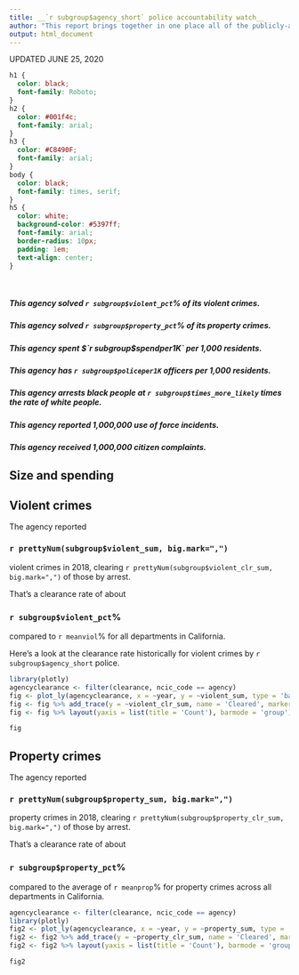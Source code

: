 ```yaml
---
title: __`r subgroup$agency_short` police accountability watch__
author: "This report brings together in one place all of the publicly-available data about the __`r subgroup$agency_short`__ police department, located in `r subgroup$county`, Calif., including data about the agency's size, spending, performance solving crimes, use of force and citizen complaints, as gathered from public records by ABC Owned Television Stations."
output: html_document
---
```

UPDATED JUNE 25, 2020

```css
h1 {
  color: black;
  font-family: Roboto;
}
h2 {
  color: #001f4c;
  font-family: arial;
}
h3 {
  color: #C8490F;
  font-family: arial;
}
body {
  color: black;
  font-family: times, serif;
}
h5 {
  color: white;
  background-color: #5397ff;
  font-family: arial;
  border-radius: 10px;
  padding: 1em;
  text-align: center;
}
```
<br>

##### This agency solved __`r subgroup$violent_pct`%__ of its violent crimes.

##### This agency solved __`r subgroup$property_pct`%__ of its property crimes.

##### This agency spent __$`r subgroup$spendper1K`__ per 1,000 residents.

##### This agency has __`r subgroup$policeper1K`__ officers per 1,000 residents.

##### This agency arrests black people at __`r subgroup$times_more_likely`__ times the rate of white people.

##### This agency reported __1,000,000__ use of force incidents.

##### This agency received __1,000,000__ citizen complaints.

## __Size and spending__



## __Violent crimes__

The agency reported 

### __`r prettyNum(subgroup$violent_sum, big.mark=",")`__

violent crimes in 2018, clearing `r prettyNum(subgroup$violent_clr_sum, big.mark=",")` of those by arrest.

That's a clearance rate of about 

### __`r subgroup$violent_pct`%__

compared to `r meanviol`% for all departments in California.

Here's a look at the clearance rate historically for violent crimes by `r subgroup$agency_short` police.

```r
library(plotly)
agencyclearance <- filter(clearance, ncic_code == agency)
fig <- plot_ly(agencyclearance, x = ~year, y = ~violent_sum, type = 'bar', name = 'Violent crimes', marker=list(color = "#154FC2"))
fig <- fig %>% add_trace(y = ~violent_clr_sum, name = 'Cleared', marker=list(color = "#C8490F"))
fig <- fig %>% layout(yaxis = list(title = 'Count'), barmode = 'group')

fig
```

## __Property crimes__

The agency reported 

### __`r prettyNum(subgroup$property_sum, big.mark=",")`__

property crimes in 2018, clearing `r prettyNum(subgroup$property_clr_sum,  big.mark=",")` of those by arrest.

That's a clearance rate of about 

### __`r subgroup$property_pct`%__

compared to the average of `r meanprop`% for property crimes across all departments in California.

```r
agencyclearance <- filter(clearance, ncic_code == agency)
library(plotly)
fig2 <- plot_ly(agencyclearance, x = ~year, y = ~property_sum, type = 'bar', name = 'Property crimes', marker=list(color = "#154FC2"))
fig2 <- fig2 %>% add_trace(y = ~property_clr_sum, name = 'Cleared', marker=list(color = "#C8490F"))
fig2 <- fig2 %>% layout(yaxis = list(title = 'Count'), barmode = 'group')

fig2
```

